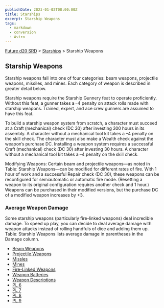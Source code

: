 ```yaml
---
publishDate: 2023-01-02T00:00:00Z
title: Starships
excerpt: Starship Weapons
tags:
  - markdown
  - conversion
  - Astro
---
```






[Future d20 SRD](/#futureD20) > [Starships](future-d20-srd-starships-index) > Starship Weapons




## Starship Weapons


Starship weapons fall into one of four categories: beam weapons, projectile weapons, missiles, and mines. Each category of weapon is described in greater detail below.


Starship weapons require the Starship Gunnery feat to operate proficiently. Without this feat, a gunner takes a –4 penalty on attack rolls made with starship weapons. Trained, expert, and ace crew gunners are assumed to have this feat.


To build a starship weapon system from scratch, a character must succeed at a Craft (mechanical) check (DC 30) after investing 300 hours in its assembly. A character without a mechanical tool kit takes a –4 penalty on the skill check. The character must also make a Wealth check against the weapon’s purchase DC.
Installing a weapon system requires a successful Craft (mechanical) check (DC 30) after investing 30 hours. A character without a mechanical tool kit takes a –4 penalty on the skill check.


Modifying Weapons: Certain beam and projectile weapons—as noted in Table: Starship Weapons—can be modified for different rates of fire. With 1 hour of work and a successful Repair check (DC 30), these weapons can be reconfigured for semiautomatic or automatic fire mode. (Resetting a weapon to its original configuration requires another check and 1 hour.) Weapons can be purchased in their modified versions, but the purchase DC of a modified weapon increases by +3.


### Average Weapon Damage


Some starship weapons (particularly fire-linked weapons) deal incredible damage. To speed up play, you can decide to deal average damage with weapon attacks instead of rolling handfuls of dice and adding them up. Table: Starship Weapons lists average damage in parentheses in the Damage column.


- [Beam Weapons](future-d20-srd-starships-starship-weapons-beam-weapons)
- [Projectile Weapons](future-d20-srd-starships-starship-weapons-projectile-weapons)
- [Missles](future-d20-srd-starships-starship-weapons-missles)
- [Mines](future-d20-srd-starships-starship-weapons-mines)
- [Fire-Linked Weapons](future-d20-srd-starships-starship-weapons-fire-linked-weapons)
- [Weapon Batteries](future-d20-srd-starships-starship-weapons-weapon-batteries)
- [Weapon Descriptions](future-d20-srd-starships-starship-weapons-weapon-descriptions)
- [PL 6](future-d20-srd-starships-starship-weapons-weapon-table-pl6)
- [PL 7](future-d20-srd-starships-starship-weapons-weapon-table-pl7)
- [PL 8](future-d20-srd-starships-starship-weapons-weapon-table-pl8)
- [PL 9](future-d20-srd-starships-starship-weapons-weapon-table-pl9)



